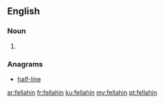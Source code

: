 ==English==

===Noun===
{{head|en|noun plural form}}
# {{plural of|fellah|lang=en}}

===Anagrams===
* [[half-line#English|half-line]]

[[ar:fellahin]]
[[fr:fellahin]]
[[ku:fellahin]]
[[my:fellahin]]
[[pt:fellahin]]